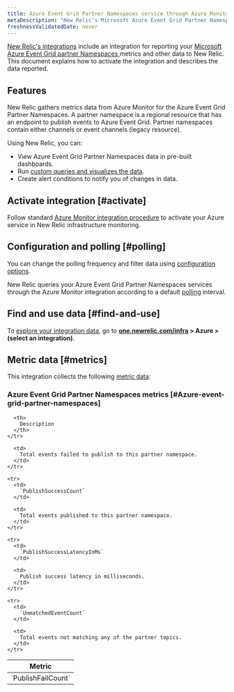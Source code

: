 ```yaml
---
title: Azure Event Grid Partner Namespaces service through Azure Monitor integration
metaDescription: "New Relic's Microsoft Azure Event Grid Partner Namespaces integration: what data it reports and how to enable it."
freshnessValidatedDate: never
---
```


[New Relic's integrations](/docs/infrastructure/integrations-getting-started/getting-started/introduction-infrastructure-integrations) include an integration for reporting your [Microsoft Azure Event Grid partner Namespaces ](https://learn.microsoft.com/en-us/azure/event-grid/partner-events-overview-for-partners) metrics and other data to New Relic. This document explains how to activate the integration and describes the data reported.

## Features

New Relic gathers metrics data from Azure Monitor for the Azure Event Grid Partner Namespaces. A partner namespace is a regional resource that has an endpoint to publish events to Azure Event Grid. Partner namespaces contain either channels or event channels (legacy resource).

Using New Relic, you can:

* View Azure Event Grid Partner Namespaces data in pre-built dashboards.
* Run [custom queries and visualizes the data](/docs/infrastructure/integrations-getting-started/getting-started/use-integration-data-new-relic-insights).
* Create alert conditions to notify you of changes in data.

## Activate integration [#activate]

Follow standard [Azure Monitor integration procedure](/docs/infrastructure/microsoft-azure-integrations/azure-integrations-list/azure-monitor) to activate your Azure service in New Relic infrastructure monitoring.

## Configuration and polling [#polling]

You can change the polling frequency and filter data using [configuration options](/docs/infrastructure/microsoft-azure-integrations/azure-integrations-list/azure-monitor/#settings).

New Relic queries your Azure Event Grid Partner Namespaces services through the Azure Monitor integration according to a default [polling](/docs/infrastructure/microsoft-azure-integrations/azure-integrations-list/azure-monitor/#settings) interval.

## Find and use data [#find-and-use]

To [explore your integration data](/docs/infrastructure/integrations/find-use-infrastructure-integration-data), go to <DNT>**[one.newrelic.com/infra](https://one.newrelic.com/infra) > Azure > (select an integration)**</DNT>.

## Metric data [#metrics]

This integration collects the following [metric data](/docs/infrastructure/integrations-getting-started/getting-started/understand-integration-data-data-types#metric):

### Azure Event Grid Partner Namespaces metrics [#Azure-event-grid-partner-namespaces]

<table>
  <thead>
    <tr>
      <th style={{ width: "300px" }}>
        Metric
      </th>

      <th>
        Description
      </th>
    </tr>
  </thead>

  <tbody>
    <tr>
      <td>
        `PublishFailCount`
      </td>

      <td>
        Total events failed to publish to this partner namespace.
      </td>
    </tr>

    <tr>
      <td>
        `PublishSuccessCount`
      </td>

      <td>
        Total events published to this partner namespace.
      </td>
    </tr>

    <tr>
      <td>
        `PublishSuccessLatencyInMs`
      </td>

      <td>
        Publish success latency in milliseconds.
      </td>
    </tr>

    <tr>
      <td>
        `UnmatchedEventCount`
      </td>

      <td>
        Total events not matching any of the partner topics.
      </td>
    </tr>
  </tbody>
</table>
